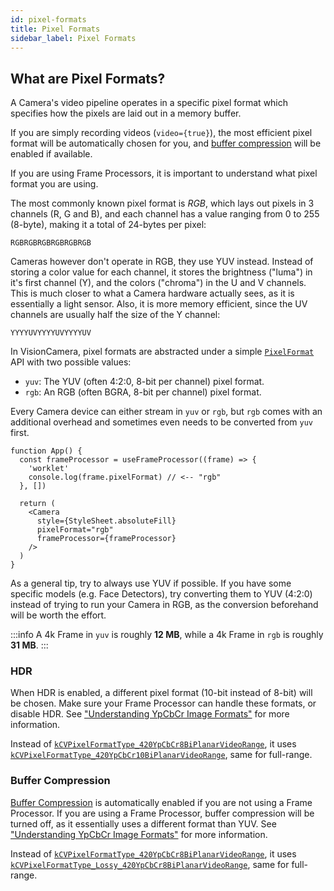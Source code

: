 ```yaml
---
id: pixel-formats
title: Pixel Formats
sidebar_label: Pixel Formats
---
```



## What are Pixel Formats?

A Camera's video pipeline operates in a specific pixel format which specifies how the pixels are laid out in a memory buffer.

If you are simply recording videos (`video={true}`), the most efficient pixel format will be automatically chosen for you, and [buffer compression](/docs/guides/performance#buffer-compression) will be enabled if available.

If you are using Frame Processors, it is important to understand what pixel format you are using.

The most commonly known pixel format is _RGB_, which lays out pixels in 3 channels (R, G and B), and each channel has a value ranging from 0 to 255 (8-byte), making it a total of 24-bytes per pixel:
```
RGBRGBRGBRGBRGBRGB
```

Cameras however don't operate in RGB, they use YUV instead. Instead of storing a color value for each channel, it stores the brightness ("luma") in it's first channel (Y), and the colors ("chroma") in the U and V channels. This is much closer to what a Camera hardware actually sees, as it is essentially a light sensor. Also, it is more memory efficient, since the UV channels are usually half the size of the Y channel:
```
YYYYUVYYYYUVYYYYUV
```

In VisionCamera, pixel formats are abstracted under a simple [`PixelFormat`](/docs/api/#pixelformat) API with two possible values:

- `yuv`: The YUV (often 4:2:0, 8-bit per channel) pixel format.
- `rgb`: An RGB (often BGRA, 8-bit per channel) pixel format.

Every Camera device can either stream in `yuv` or `rgb`, but `rgb` comes with an additional overhead and sometimes even needs to be converted from `yuv` first.

```tsx
function App() {
  const frameProcessor = useFrameProcessor((frame) => {
    'worklet'
    console.log(frame.pixelFormat) // <-- "rgb"
  }, [])

  return (
    <Camera
      style={StyleSheet.absoluteFill}
      pixelFormat="rgb"
      frameProcessor={frameProcessor}
    />
  )
}
```

As a general tip, try to always use YUV if possible. If you have some specific models (e.g. Face Detectors), try converting them to YUV (4:2:0) instead of trying to run your Camera in RGB, as the conversion beforehand will be worth the effort.

:::info
A 4k Frame in `yuv` is roughly **12 MB**, while a 4k Frame in `rgb` is roughly **31 MB**.
:::

### HDR

When HDR is enabled, a different pixel format (10-bit instead of 8-bit) will be chosen. Make sure your Frame Processor can handle these formats, or disable HDR. See ["Understanding YpCbCr Image Formats"](https://developer.apple.com/documentation/accelerate/conversion/understanding_ypcbcr_image_formats) for more information.

Instead of [`kCVPixelFormatType_420YpCbCr8BiPlanarVideoRange`](https://developer.apple.com/documentation/corevideo/kcvpixelformattype_420ypcbcr8biplanarvideorange), it uses [`kCVPixelFormatType_420YpCbCr10BiPlanarVideoRange`](https://developer.apple.com/documentation/corevideo/1563591-pixel_format_identifiers/kcvpixelformattype_420ypcbcr10biplanarvideorange), same for full-range.

### Buffer Compression

[Buffer Compression](/docs/guides/performance#buffer-compression) is automatically enabled if you are not using a Frame Processor. If you are using a Frame Processor, buffer compression will be turned off, as it essentially uses a different format than YUV. See ["Understanding YpCbCr Image Formats"](https://developer.apple.com/documentation/accelerate/conversion/understanding_ypcbcr_image_formats) for more information.

Instead of [`kCVPixelFormatType_420YpCbCr8BiPlanarVideoRange`](https://developer.apple.com/documentation/corevideo/kcvpixelformattype_420ypcbcr8biplanarvideorange), it uses [`kCVPixelFormatType_Lossy_420YpCbCr8BiPlanarVideoRange`](https://developer.apple.com/documentation/corevideo/3746862-anonymous/kcvpixelformattype_lossy_420ypcbcr8biplanarvideorange), same for full-range.
